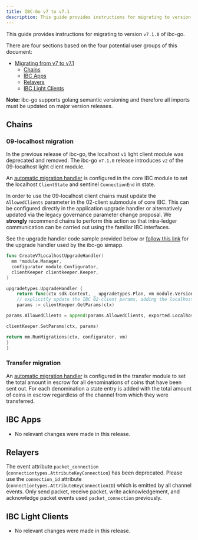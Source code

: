 ```yaml
---
title: IBC-Go v7 to v7.1
description: This guide provides instructions for migrating to version v7.1.0 of ibc-go.
---
```

This guide provides instructions for migrating to version `v7.1.0` of ibc-go.

There are four sections based on the four potential user groups of this document:

* [Migrating from v7 to v7.1](#migrating-from-v7-to-v71)
  * [Chains](#chains)
  * [IBC Apps](#ibc-apps)
  * [Relayers](#relayers)
  * [IBC Light Clients](#ibc-light-clients)

**Note:** ibc-go supports golang semantic versioning and therefore all imports must be updated on major version releases.

## Chains

### 09-localhost migration

In the previous release of ibc-go, the localhost `v1` light client module was deprecated and removed. The ibc-go `v7.1.0` release introduces `v2` of the 09-localhost light client module.

An [automatic migration handler](https://github.com/cosmos/ibc-go/blob/v7.2.0/modules/core/module.go#L127-L145) is configured in the core IBC module to set the localhost `ClientState` and sentinel `ConnectionEnd` in state.

In order to use the 09-localhost client chains must update the `AllowedClients` parameter in the 02-client submodule of core IBC. This can be configured directly in the application upgrade handler or alternatively updated via the legacy governance parameter change proposal.
We **strongly** recommend chains to perform this action so that intra-ledger communication can be carried out using the familiar IBC interfaces.

See the upgrade handler code sample provided below or [follow this link](https://github.com/cosmos/ibc-go/blob/v7.2.0/testing/simapp/upgrades/upgrades.go#L85) for the upgrade handler used by the ibc-go simapp.

```go expandable
func CreateV7LocalhostUpgradeHandler(
  mm *module.Manager,
  configurator module.Configurator,
  clientKeeper clientkeeper.Keeper,
)

upgradetypes.UpgradeHandler {
    return func(ctx sdk.Context, _ upgradetypes.Plan, vm module.VersionMap) (module.VersionMap, error) {
    // explicitly update the IBC 02-client params, adding the localhost client type
    params := clientKeeper.GetParams(ctx)

params.AllowedClients = append(params.AllowedClients, exported.Localhost)

clientKeeper.SetParams(ctx, params)

return mm.RunMigrations(ctx, configurator, vm)
}
}
```

### Transfer migration

An [automatic migration handler](https://github.com/cosmos/ibc-go/blob/v7.2.0/modules/apps/transfer/module.go#L111-L113) is configured in the transfer module to set the total amount in escrow for all denominations of coins that have been sent out. For each denomination a state entry is added with the total amount of coins in escrow regardless of the channel from which they were transferred.

## IBC Apps

* No relevant changes were made in this release.

## Relayers

The event attribute `packet_connection` (`connectiontypes.AttributeKeyConnection`) has been deprecated.
Please use the `connection_id` attribute (`connectiontypes.AttributeKeyConnectionID`) which is emitted by all channel events.
Only send packet, receive packet, write acknowledgement, and acknowledge packet events used `packet_connection` previously.

## IBC Light Clients

* No relevant changes were made in this release.
